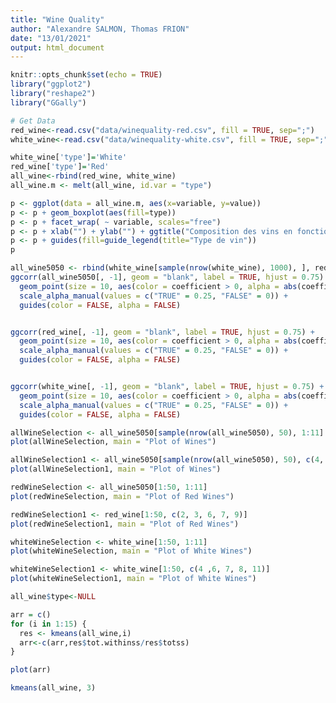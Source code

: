 ```yaml
---
title: "Wine Quality"
author: "Alexandre SALMON, Thomas FRION"
date: "13/01/2021"
output: html_document
---
```


```r
knitr::opts_chunk$set(echo = TRUE)
library("ggplot2")
library("reshape2")
library("GGally")

```

```r
# Get Data
red_wine<-read.csv("data/winequality-red.csv", fill = TRUE, sep=";")
white_wine<-read.csv("data/winequality-white.csv", fill = TRUE, sep=";")
```

```r
white_wine['type']='White'
red_wine['type']='Red'
all_wine<-rbind(red_wine, white_wine)
all_wine.m <- melt(all_wine, id.var = "type")

p <- ggplot(data = all_wine.m, aes(x=variable, y=value)) 
p <- p + geom_boxplot(aes(fill=type))
p <- p + facet_wrap( ~ variable, scales="free")
p <- p + xlab("") + ylab("") + ggtitle("Composition des vins en fonction du Type")
p <- p + guides(fill=guide_legend(title="Type de vin"))
p 

```

```r
all_wine5050 <- rbind(white_wine[sample(nrow(white_wine), 1000), ], red_wine[sample(nrow(red_wine), 1000), ])
ggcorr(all_wine5050[, -1], geom = "blank", label = TRUE, hjust = 0.75) +
  geom_point(size = 10, aes(color = coefficient > 0, alpha = abs(coefficient) > 0.5)) +
  scale_alpha_manual(values = c("TRUE" = 0.25, "FALSE" = 0)) +
  guides(color = FALSE, alpha = FALSE)


ggcorr(red_wine[, -1], geom = "blank", label = TRUE, hjust = 0.75) +
  geom_point(size = 10, aes(color = coefficient > 0, alpha = abs(coefficient) > 0.5)) +
  scale_alpha_manual(values = c("TRUE" = 0.25, "FALSE" = 0)) +
  guides(color = FALSE, alpha = FALSE)


ggcorr(white_wine[, -1], geom = "blank", label = TRUE, hjust = 0.75) +
  geom_point(size = 10, aes(color = coefficient > 0, alpha = abs(coefficient) > 0.5)) +
  scale_alpha_manual(values = c("TRUE" = 0.25, "FALSE" = 0)) +
  guides(color = FALSE, alpha = FALSE)
```

```r

allWineSelection <- all_wine5050[sample(nrow(all_wine5050), 50), 1:11]
plot(allWineSelection, main = "Plot of Wines")

allWineSelection1 <- all_wine5050[sample(nrow(all_wine5050), 50), c(4, 6, 7, 8, 11)]
plot(allWineSelection1, main = "Plot of Wines")

redWineSelection <- all_wine5050[1:50, 1:11]
plot(redWineSelection, main = "Plot of Red Wines")

redWineSelection1 <- red_wine[1:50, c(2, 3, 6, 7, 9)]
plot(redWineSelection1, main = "Plot of Red Wines")

whiteWineSelection <- white_wine[1:50, 1:11]
plot(whiteWineSelection, main = "Plot of White Wines")

whiteWineSelection1 <- white_wine[1:50, c(4 ,6, 7, 8, 11)]
plot(whiteWineSelection1, main = "Plot of White Wines")

```


```r
all_wine$type<-NULL

arr = c()
for (i in 1:15) {
  res <- kmeans(all_wine,i)
  arr<-c(arr,res$tot.withinss/res$totss)
}

plot(arr)

kmeans(all_wine, 3)
```

